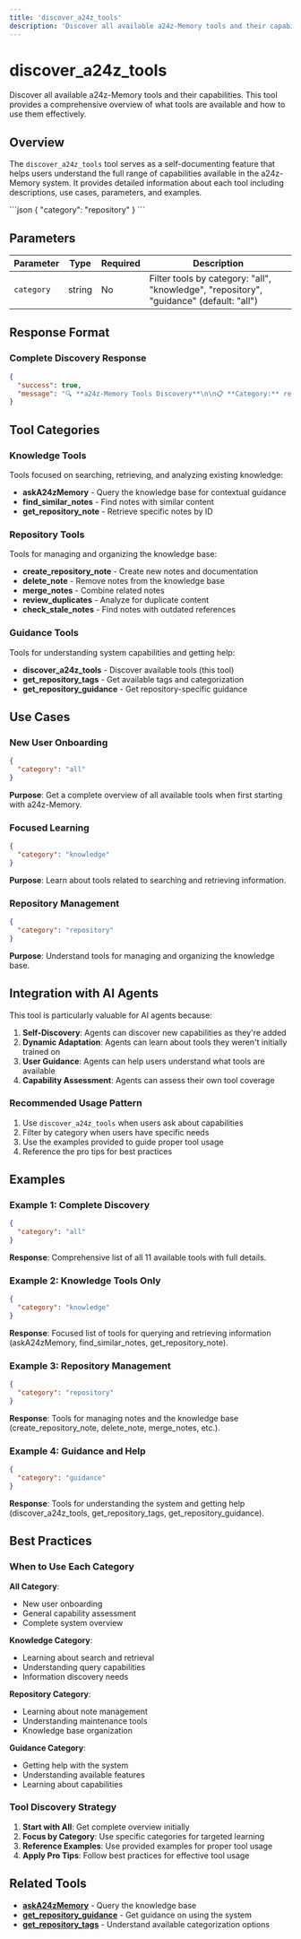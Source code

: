 ```yaml
---
title: 'discover_a24z_tools'
description: 'Discover all available a24z-Memory tools and their capabilities'
---
```


# discover_a24z_tools

Discover all available a24z-Memory tools and their capabilities. This tool provides a comprehensive overview of what tools are available and how to use them effectively.

## Overview

The `discover_a24z_tools` tool serves as a self-documenting feature that helps users understand the full range of capabilities available in the a24z-Memory system. It provides detailed information about each tool including descriptions, use cases, parameters, and examples.

<RequestExample>
```json
{
  "category": "repository"
}
```
</RequestExample>

## Parameters

| Parameter  | Type   | Required | Description                                                                             |
| ---------- | ------ | -------- | --------------------------------------------------------------------------------------- |
| `category` | string | No       | Filter tools by category: "all", "knowledge", "repository", "guidance" (default: "all") |

## Response Format

### Complete Discovery Response

````json
{
  "success": true,
  "message": "🔍 **a24z-Memory Tools Discovery**\n\n📋 **Category:** repository\n🔧 **Found 7 tool(s)**\n\n## create_repository_note\n\n**Document tribal knowledge, architectural decisions, implementation patterns, and important lessons learned.**\n\n### 🎯 Use Cases:\n- Document complex bugs after fixing them\n- Record architectural decisions and their rationale\n- Share implementation patterns with the team\n- Document gotchas and important warnings\n\n### 📝 Parameters:\n- note: The insight or decision to document (Markdown format)\n- directoryPath: Repository root path (absolute)\n- anchors: File/directory paths this note relates to\n- tags: Semantic tags for categorization\n- confidence: Your confidence level (high/medium/low)\n- type: Note type (decision/pattern/gotcha/explanation)\n- metadata: Additional context (optional)\n\n### 💡 Examples:\n```javascript\ncreate_repository_note({ note: \"Fixed race condition in validation middleware\", directoryPath: \"/Users/user/project\", anchors: [\"/Users/user/project/src/middleware/validation.ts\"], tags: [\"bugfix\", \"concurrency\", \"validation\"], type: \"gotcha\", confidence: \"high\" })\n```\n\n---\n\n💡 **Pro Tips:**\n- Always use absolute paths (starting with /) for file and directory parameters\n- Check existing knowledge with `askA24zMemory` before starting work\n- Document your learnings with `create_repository_note` after solving problems\n- Use appropriate note types: `decision` for architecture, `pattern` for reusable solutions, `gotcha` for bugs/warnings, `explanation` for general knowledge\n"
}
````

## Tool Categories

### Knowledge Tools

Tools focused on searching, retrieving, and analyzing existing knowledge:

- **askA24zMemory** - Query the knowledge base for contextual guidance
- **find_similar_notes** - Find notes with similar content
- **get_repository_note** - Retrieve specific notes by ID

### Repository Tools

Tools for managing and organizing the knowledge base:

- **create_repository_note** - Create new notes and documentation
- **delete_note** - Remove notes from the knowledge base
- **merge_notes** - Combine related notes
- **review_duplicates** - Analyze for duplicate content
- **check_stale_notes** - Find notes with outdated references

### Guidance Tools

Tools for understanding system capabilities and getting help:

- **discover_a24z_tools** - Discover available tools (this tool)
- **get_repository_tags** - Get available tags and categorization
- **get_repository_guidance** - Get repository-specific guidance

## Use Cases

### New User Onboarding

```json
{
  "category": "all"
}
```

**Purpose**: Get a complete overview of all available tools when first starting with a24z-Memory.

### Focused Learning

```json
{
  "category": "knowledge"
}
```

**Purpose**: Learn about tools related to searching and retrieving information.

### Repository Management

```json
{
  "category": "repository"
}
```

**Purpose**: Understand tools for managing and organizing the knowledge base.

## Integration with AI Agents

This tool is particularly valuable for AI agents because:

1. **Self-Discovery**: Agents can discover new capabilities as they're added
2. **Dynamic Adaptation**: Agents can learn about tools they weren't initially trained on
3. **User Guidance**: Agents can help users understand what tools are available
4. **Capability Assessment**: Agents can assess their own tool coverage

### Recommended Usage Pattern

1. Use `discover_a24z_tools` when users ask about capabilities
2. Filter by category when users have specific needs
3. Use the examples provided to guide proper tool usage
4. Reference the pro tips for best practices

## Examples

### Example 1: Complete Discovery

```json
{
  "category": "all"
}
```

**Response**: Comprehensive list of all 11 available tools with full details.

### Example 2: Knowledge Tools Only

```json
{
  "category": "knowledge"
}
```

**Response**: Focused list of tools for querying and retrieving information (askA24zMemory, find_similar_notes, get_repository_note).

### Example 3: Repository Management

```json
{
  "category": "repository"
}
```

**Response**: Tools for managing notes and the knowledge base (create_repository_note, delete_note, merge_notes, etc.).

### Example 4: Guidance and Help

```json
{
  "category": "guidance"
}
```

**Response**: Tools for understanding the system and getting help (discover_a24z_tools, get_repository_tags, get_repository_guidance).

## Best Practices

### When to Use Each Category

**All Category**:

- New user onboarding
- General capability assessment
- Complete system overview

**Knowledge Category**:

- Learning about search and retrieval
- Understanding query capabilities
- Information discovery needs

**Repository Category**:

- Learning about note management
- Understanding maintenance tools
- Knowledge base organization

**Guidance Category**:

- Getting help with the system
- Understanding available features
- Learning about capabilities

### Tool Discovery Strategy

1. **Start with All**: Get complete overview initially
2. **Focus by Category**: Use specific categories for targeted learning
3. **Reference Examples**: Use provided examples for proper tool usage
4. **Apply Pro Tips**: Follow best practices for effective tool usage

## Related Tools

- **[askA24zMemory](/api/askA24zMemory)** - Query the knowledge base
- **[get_repository_guidance](/api/get-repository-guidance)** - Get guidance on using the system
- **[get_repository_tags](/api/get-repository-tags)** - Understand available categorization options
